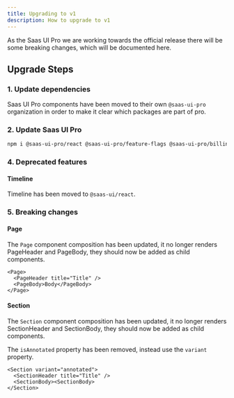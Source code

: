 ```yaml
---
title: Upgrading to v1
description: How to upgrade to v1
---
```


As the Saas UI Pro we are working towards the official release there will be some breaking changes, which will be documented here.

## Upgrade Steps

### 1. Update dependencies

Saas UI Pro components have been moved to their own `@saas-ui-pro` organization in order to make it clear which packages are part of pro.

### 2. Update Saas UI Pro

```bash
npm i @saas-ui-pro/react @saas-ui-pro/feature-flags @saas-ui-pro/billing
```

### 4. Deprecated features

#### Timeline

Timeline has been moved to `@saas-ui/react`.

### 5. Breaking changes

#### Page

The `Page` component composition has been updated, it no longer renders PageHeader and PageBody, they should now be added as child components.

```tsx
<Page>
  <PageHeader title="Title" />
  <PageBody>Body</PageBody>
</Page>
```

#### Section

The `Section` component composition has been updated, it no longer renders SectionHeader and SectionBody, they should now be added as child components.

The `isAnnotated` property has been removed, instead use the `variant` property.

```tsx
<Section variant="annotated">
  <SectionHeader title="Title" />
  <SectionBody><SectionBody>
</Section>
```
